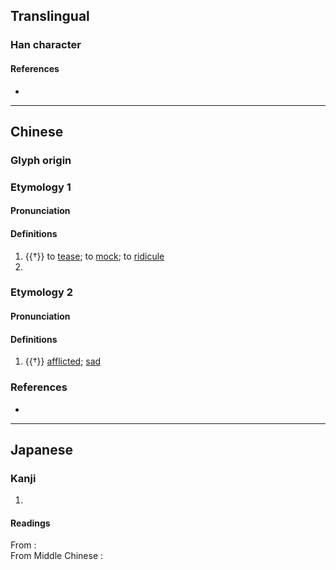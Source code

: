 {{character info}}
==Translingual==

===Han character===
{{Han char|rn=61|rad=心|as=07|sn=10|four=96014|canj=PWG|ids=⿰忄里}}

====References====
* {{Han ref|kx=0388.030|dkj=10678|dj=0720.190|hdz=42304.010|uh=609D|ud=24733|bh=D1A7|bd=53671}}

----

==Chinese==
{{zh-forms}}

===Glyph origin===
{{Han etym}}

===Etymology 1===

====Pronunciation====
{{zh-pron
|m=kuī
|c=fui1
|mc=1
|oc=2
|cat=v
}}

====Definitions====
{{zh-hanzi}}

# {{†}} to [[tease]]; to [[mock]]; to [[ridicule]]
# {{zh-used2|n}}

===Etymology 2===

====Pronunciation====
{{zh-pron
|m=lǐ
|c=lei5
|mc=2
|oc=1
|cat=v
}}

====Definitions====
{{zh-hanzi}}

# {{†}} [[afflicted]]; [[sad]]

===References===
* {{R:yue:Hanzi}}

----

==Japanese==

===Kanji===
{{ja-kanji|grade=|rs=心07}}

# {{rfdef|ja|sort=心07}}

====Readings====
From {{w|Middle Chinese}} {{ltc-l|悝|id=1}}:
{{ja-readings
|goon=け<け<くゑ
|kanon=かい<くわい
|kun=たわむ-れる<たはむれる
}}
{{rfv-pron|ja}}<br/>
From Middle Chinese {{ltc-l|悝|id=2}}:
{{ja-readings
|goon=り
|kanon=り
|kun=うれ-える<うれ-へる
}}